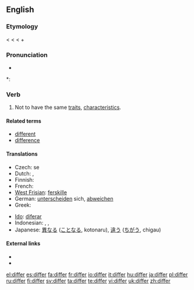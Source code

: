 ==English==

===Etymology===
< {{etyl|enm}} {{term|differen}} < {{etyl|la}} {{term|differre||to carry apart, put off, defer}} < {{term|dis-||apart}} + {{term|ferre||to bear}}

===Pronunciation===
* {{audio|en-us-differ.ogg|Audio (US)}}

*: {{rhymes|ɪfə(r)}}

===Verb===
{{en-verb}}

# Not to have the same [[traits]], [[characteristic|characteristics]].

====Related terms====
* [[different]]
* [[difference]]

====Translations====
{{top}}
* Czech: {{t|cs|lišit}} se
* Dutch: {{t-|nl|verschillen}}, {{t+|nl|afwijken}}
* Finnish: {{t+|fi|erota}}
* French: {{t+|fr|différer}}
* [[West Frisian]]: [[ferskille]]
* German: [[unterscheiden]] sich, [[abweichen]]
* Greek: {{t+|el|διαφέρω|sc=Grek}}
{{mid}}
* [[Ido]]: [[diferar]]
* Indonesian: {{t-|id|beda|xs=Indonesian}}, {{t-|id|beda|alt=berbeda|xs=Indonesian}}, {{t-|id|lain|alt=berlainan|xs=Indonesian}}
* Japanese: [[異なる]] ([[ことなる]], kotonaru), [[違う]] ([[ちがう]], chigau)
{{bottom}}

====External links====
* {{R:Webster 1913}}
* {{R:Century 1911}}

[[el:differ]]
[[es:differ]]
[[fa:differ]]
[[fr:differ]]
[[io:differ]]
[[it:differ]]
[[hu:differ]]
[[ja:differ]]
[[pl:differ]]
[[ru:differ]]
[[fi:differ]]
[[sv:differ]]
[[ta:differ]]
[[te:differ]]
[[vi:differ]]
[[uk:differ]]
[[zh:differ]]
